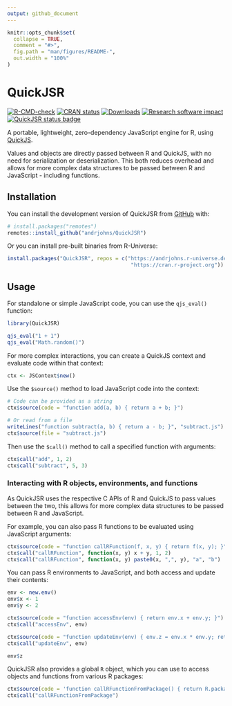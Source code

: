 ```yaml
---
output: github_document
---
```


<!-- README.md is generated from README.Rmd. Please edit that file -->

```r
knitr::opts_chunk$set(
  collapse = TRUE,
  comment = "#>",
  fig.path = "man/figures/README-",
  out.width = "100%"
)
```

# QuickJSR

<!-- badges: start -->
[![R-CMD-check](https://github.com/andrjohns/QuickJSR/actions/workflows/R-CMD-check.yaml/badge.svg)](https://github.com/andrjohns/QuickJSR/actions/workflows/R-CMD-check.yaml)
[![CRAN status](https://www.r-pkg.org/badges/version/QuickJSR)](https://CRAN.R-project.org/package=QuickJSR)
[![Downloads](https://cranlogs.r-pkg.org/badges/QuickJSR?color=blue)](https://cran.rstudio.com/package=QuickJSR)
[![Research software impact](http://depsy.org/api/package/cran/QuickJSR/badge.svg)](https://depsy.org/package/r/QuickJSR)
[![QuickJSR status badge](https://andrjohns.r-universe.dev/badges/QuickJSR)](https://andrjohns.r-universe.dev/QuickJSR)
<!-- badges: end -->

A portable, lightweight, zero-dependency JavaScript engine for R, using [QuickJS](https://bellard.org/quickjs/).

Values and objects are directly passed between R and QuickJS, with no need for serialization or deserialization. This both reduces overhead and allows for more complex data structures to be passed between R and JavaScript - including functions.

## Installation

You can install the development version of QuickJSR from [GitHub](https://github.com/) with:

```r
# install.packages("remotes")
remotes::install_github("andrjohns/QuickJSR")
```

Or you can install pre-built binaries from R-Universe:

```r
install.packages("QuickJSR", repos = c("https://andrjohns.r-universe.dev",
                                        "https://cran.r-project.org"))
```

## Usage

For standalone or simple JavaScript code, you can use the `qjs_eval()` function:

```r
library(QuickJSR)

qjs_eval("1 + 1")
qjs_eval("Math.random()")
```

For more complex interactions, you can create a QuickJS context and evaluate code within that context:

```r
ctx <- JSContext$new()
```

Use the `$source()` method to load JavaScript code into the context:

```r
# Code can be provided as a string
ctx$source(code = "function add(a, b) { return a + b; }")

# Or read from a file
writeLines("function subtract(a, b) { return a - b; }", "subtract.js")
ctx$source(file = "subtract.js")
```

Then use the `$call()` method to call a specified function with arguments:

```r
ctx$call("add", 1, 2)
ctx$call("subtract", 5, 3)
```

### Interacting with R objects, environments, and functions

As QuickJSR uses the respective C APIs of R and QuickJS to pass values between the two, this allows for more complex data structures to be passed between R and JavaScript.

For example, you can also pass R functions to be evaluated using JavaScript arguments:

```r
ctx$source(code = "function callRFunction(f, x, y) { return f(x, y); }")
ctx$call("callRFunction", function(x, y) x + y, 1, 2)
ctx$call("callRFunction", function(x, y) paste0(x, ",", y), "a", "b")
```

You can pass R environments to JavaScript, and both access and update their contents:

```r
env <- new.env()
env$x <- 1
env$y <- 2

ctx$source(code = "function accessEnv(env) { return env.x + env.y; }")
ctx$call("accessEnv", env)

ctx$source(code = "function updateEnv(env) { env.z = env.x * env.y; return env.z;}")
ctx$call("updateEnv", env)

env$z
```

QuickJSR also provides a global `R` object, which you can use to access objects and functions from various R packages:

```r
ctx$source(code = 'function callRFunctionFromPackage() { return R.package("base")["Sys.Date"](); }')
ctx$call("callRFunctionFromPackage")
```
